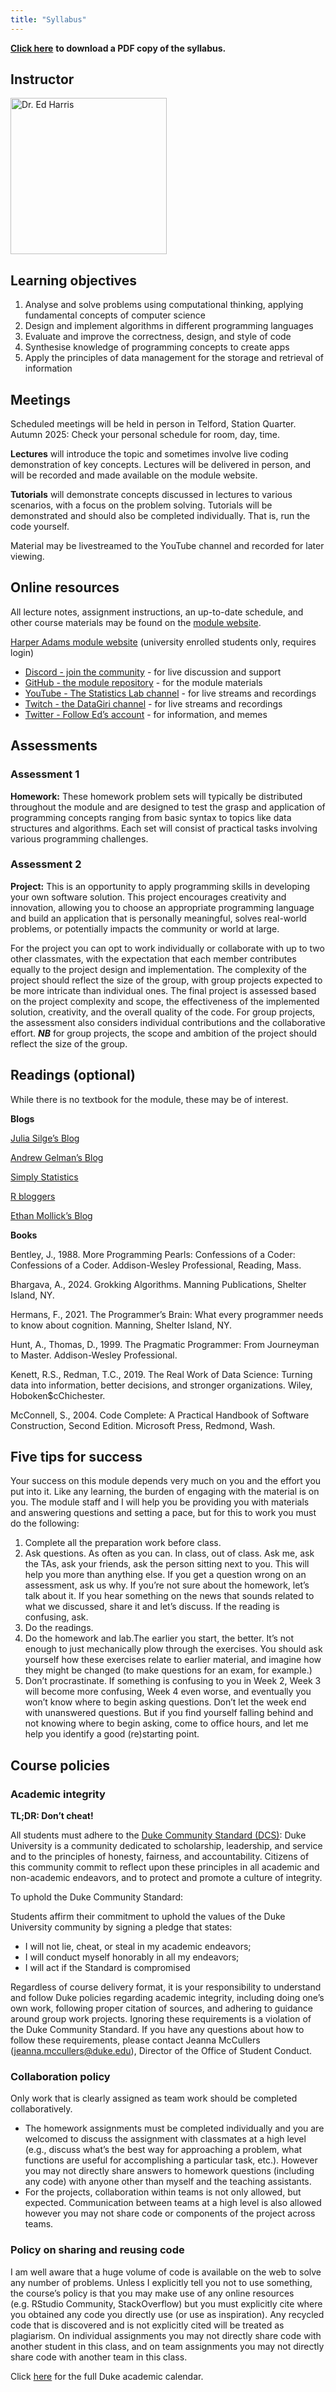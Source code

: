 ```yaml
---
title: "Syllabus"
---
```


[**Click here**](/documents/sta210-s22-syllabus.pdf "PDF of syllabus") **to download a PDF copy of the syllabus.**

## Instructor

[![Dr. Ed Harris](images/team/ed.png){fig-align="left" width="250"}](weharris.me)


## Learning objectives

1.  Analyse and solve problems using computational thinking, applying fundamental concepts of computer science
2.  Design and implement algorithms in different programming languages
3.  Evaluate and improve the correctness, design, and style of code
4.  Synthesise knowledge of programming concepts to create apps
5.  Apply the principles of data management for the storage and retrieval of information

## Meetings

Scheduled meetings will be held in person in Telford, Station Quarter. Autumn 2025: Check your personal schedule for room, day, time.

**Lectures** will introduce the topic and sometimes involve live coding demonstration of key concepts. Lectures will be delivered in person, and will be recorded and made available on the module website.

**Tutorials** will demonstrate concepts discussed in lectures to various scenarios, with a focus on the problem solving. Tutorials will be demonstrated and should also be completed individually. That is, run the code yourself.

Material may be livestreamed to the YouTube channel and recorded for later viewing.

## Online resources

All lecture notes, assignment instructions, an up-to-date schedule, and other course materials may be found on the [module website](SQ4007-2025.github.io/website).

[Harper Adams module website](https://vle.harper-adams.ac.uk/course/view.php?id=282) (university enrolled students only, requires login)

-   [Discord - join the community](https://discord.gg/dnNTE6xhhu) - for live discussion and support
-   [GitHub - the module repository](https://github.com/SQ4007-2025) - for the module materials
-   [YouTube - The Statistics Lab channel](https://www.youtube.com/@thestatisticslab) - for live streams and recordings
-   [Twitch - the DataGiri channel](https://www.twitch.tv/DataGiri) - for live streams and recordings
-   [Twitter - Follow Ed's account](https://x.com/EdHarris9000) - for information, and memes

## Assessments

### Assessment 1

**Homework:** These homework problem sets will typically be distributed throughout the module and are designed to test the grasp and application of programming concepts ranging from basic syntax to topics like data structures and algorithms. Each set will consist of practical tasks involving various programming challenges.

### Assessment 2

**Project:** This is an opportunity to apply programming skills in developing your own software solution. This project encourages creativity and innovation, allowing you to choose an appropriate programming language and build an application that is personally meaningful, solves real-world problems, or potentially impacts the community or world at large.

For the project you can opt to work individually or collaborate with up to two other classmates, with the expectation that each member contributes equally to the project design and implementation. The complexity of the project should reflect the size of the group, with group projects expected to be more intricate than individual ones. The final project is assessed based on the project complexity and scope, the effectiveness of the implemented solution, creativity, and the overall quality of the code. For group projects, the assessment also considers individual contributions and the collaborative effort. ***NB*** for group projects, the scope and ambition of the project should reflect the size of the group.

## Readings (optional)

While there is no textbook for the module, these may be of interest.

**Blogs**

[Julia Silge's Blog](https://juliasilge.com/blog/)

[Andrew Gelman's Blog](https://statmodeling.stat.columbia.edu/)

[Simply Statistics](https://simplystatistics.org/)

[R bloggers](https://www.r-bloggers.com/)

[Ethan Mollick's Blog](https://www.oneusefulthing.org/)

**Books**

Bentley, J., 1988. More Programming Pearls: Confessions of a Coder: Confessions of a Coder. Addison-Wesley Professional, Reading, Mass.

Bhargava, A., 2024. Grokking Algorithms. Manning Publications, Shelter Island, NY.

Hermans, F., 2021. The Programmer’s Brain: What every programmer needs to know about cognition. Manning, Shelter Island, NY.

Hunt, A., Thomas, D., 1999. The Pragmatic Programmer: From Journeyman to Master. Addison-Wesley Professional.

Kenett, R.S., Redman, T.C., 2019. The Real Work of Data Science: Turning data into information, better decisions, and stronger organizations. Wiley, Hoboken\$cChichester.

McConnell, S., 2004. Code Complete: A Practical Handbook of Software Construction, Second Edition. Microsoft Press, Redmond, Wash.

## Five tips for success

Your success on this module depends very much on you and the effort you put into it. Like any learning, the burden of engaging with the material is on you. The module staff and I will help you be providing you with materials and answering questions and setting a pace, but for this to work you must do the following:

1.  Complete all the preparation work before class.
2.  Ask questions. As often as you can. In class, out of class. Ask me, ask the TAs, ask your friends, ask the person sitting next to you. This will help you more than anything else. If you get a question wrong on an assessment, ask us why. If you're not sure about the homework, let's talk about it. If you hear something on the news that sounds related to what we discussed, share it and let's discuss. If the reading is confusing, ask.
3.  Do the readings.
4.  Do the homework and lab.The earlier you start, the better. It's not enough to just mechanically plow through the exercises. You should ask yourself how these exercises relate to earlier material, and imagine how they might be changed (to make questions for an exam, for example.)
5.  Don't procrastinate. If something is confusing to you in Week 2, Week 3 will become more confusing, Week 4 even worse, and eventually you won't know where to begin asking questions. Don't let the week end with unanswered questions. But if you find yourself falling behind and not knowing where to begin asking, come to office hours, and let me help you identify a good (re)starting point.

## Course policies

### Academic integrity

**TL;DR: Don't cheat!**

All students must adhere to the [Duke Community Standard (DCS)](https://trinity.duke.edu/undergraduate/academic-policies/community-standard-student-conduct): Duke University is a community dedicated to scholarship, leadership, and service and to the principles of honesty, fairness, and accountability. Citizens of this community commit to reflect upon these principles in all academic and non-academic endeavors, and to protect and promote a culture of integrity.

To uphold the Duke Community Standard:

Students affirm their commitment to uphold the values of the Duke University community by signing a pledge that states:

-   I will not lie, cheat, or steal in my academic endeavors;
-   I will conduct myself honorably in all my endeavors;
-   I will act if the Standard is compromised

Regardless of course delivery format, it is your responsibility to understand and follow Duke policies regarding academic integrity, including doing one's own work, following proper citation of sources, and adhering to guidance around group work projects. Ignoring these requirements is a violation of the Duke Community Standard. If you have any questions about how to follow these requirements, please contact Jeanna McCullers ([jeanna.mccullers\@duke.edu](mailto:jeanna.mccullers@duke.edu)), Director of the Office of Student Conduct.

### Collaboration policy

Only work that is clearly assigned as team work should be completed collaboratively.

-   The homework assignments must be completed individually and you are welcomed to discuss the assignment with classmates at a high level (e.g., discuss what's the best way for approaching a problem, what functions are useful for accomplishing a particular task, etc.). However you may not directly share answers to homework questions (including any code) with anyone other than myself and the teaching assistants.
-   For the projects, collaboration within teams is not only allowed, but expected. Communication between teams at a high level is also allowed however you may not share code or components of the project across teams.

### Policy on sharing and reusing code

I am well aware that a huge volume of code is available on the web to solve any number of problems. Unless I explicitly tell you not to use something, the course's policy is that you may make use of any online resources (e.g. RStudio Community, StackOverflow) but you must explicitly cite where you obtained any code you directly use (or use as inspiration). Any recycled code that is discovered and is not explicitly cited will be treated as plagiarism. On individual assignments you may not directly share code with another student in this class, and on team assignments you may not directly share code with another team in this class.

Click [here](https://registrar.duke.edu/spring-2022-academic-calendar) for the full Duke academic calendar.